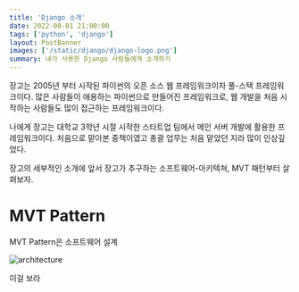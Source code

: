 ```yaml
---
title: 'Django 소개'
date: 2022-08-01 21:00:00
tags: ['python', 'django']
layout: PostBanner
images: ['/static/django/django-logo.png']
summary: 내가 사용한 Django 사람들에게 소개하기
---
```


장고는 2005년 부터 시작된 파이썬의 오픈 소스 웹 프레임워크이자 풀-스택 프레임워크이다. 많은 사람들이 애용하는 파이썬으로 만들어진 프레임워크로, 웹 개발을 처음 시작하는 사람들도 많이 접근하는 프레임워크이다.

나에게 장고는 대학교 3학년 시절 시작한 스타트업 팀에서 메인 서버 개발에 활용한 프레임워크이다. 처음으로 맡아본 중책이였고 총괄 업무는 처음 맡았던 지라 많이 인상깊었다.

장고의 세부적인 소개에 앞서 장고가 추구하는 소프트웨어-아키텍쳐, MVT 패턴부터 살펴보자.

# MVT Pattern

MVT Pattern은 소프트웨어 설계

![architecture](/static/django/django-architecture.png)

이걸 보라